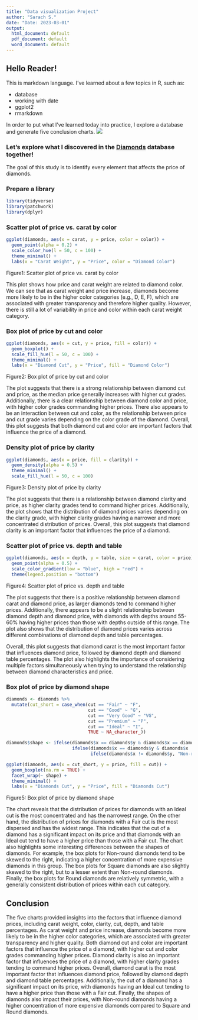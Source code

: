 ```yaml
---
title: "Data visualization Project"
author: "Sarach S."
date: "Date: 2023-03-01"
output:
  html_document: default
  pdf_document: default
  word_document: default
---
```

## Hello Reader!

This is markdown language. I've learned about a few topics in R, such as:

- database
- working with date
- ggplot2
- rmarkdown

In order to put what I've learned today into practice, I explore a database and generate five conclusion charts.
![](https://physics.aps.org/assets/58434729-f278-4bc7-ad3c-faf98d3db26b/e40_1.png)

### Let's explore what I discovered in the [Diamonds](https://ggplot2.tidyverse.org/reference/diamonds.html) database together!

The goal of this study is to identify every element that affects the price of diamonds.

### Prepare a library 

```r
library(tidyverse)
library(patchwork)
library(dplyr)
```

### Scatter plot of price vs. carat by color
```r
ggplot(diamonds, aes(x = carat, y = price, color = color)) + 
  geom_point(alpha = 0.2) +
  scale_color_hue(l = 50, c = 100) +
  theme_minimal() +
  labs(x = "Carat Weight", y = "Price", color = "Diamond Color")
```

Figure1: Scatter plot of price vs. carat by color

This plot shows how price and carat weight are related to diamond color. We can see that as carat weight and price increase, diamonds become more likely to be in the higher color categories (e.g., D, E, F), which are associated with greater transparency and therefore higher quality. However, there is still a lot of variability in price and color within each carat weight category.

### Box plot of price by cut and color
```r
ggplot(diamonds, aes(x = cut, y = price, fill = color)) + 
  geom_boxplot() +
  scale_fill_hue(l = 50, c = 100) +
  theme_minimal() +
  labs(x = "Diamond Cut", y = "Price", fill = "Diamond Color")
```

Figure2: Box plot of price by cut and color

The plot suggests that there is a strong relationship between diamond cut and price, as the median price generally increases with higher cut grades. Additionally, there is a clear relationship between diamond color and price, with higher color grades commanding higher prices. There also appears to be an interaction between cut and color, as the relationship between price and cut grade varies depending on the color grade of the diamond. Overall, this plot suggests that both diamond cut and color are important factors that influence the price of a diamond.

### Density plot of price by clarity
```r
ggplot(diamonds, aes(x = price, fill = clarity)) + 
  geom_density(alpha = 0.5) +
  theme_minimal() +
  scale_fill_hue(l = 50, c = 100)
```

Figure3: Density plot of price by clarity

The plot suggests that there is a relationship between diamond clarity and price, as higher clarity grades tend to command higher prices. Additionally, the plot shows that the distribution of diamond prices varies depending on the clarity grade, with higher clarity grades having a narrower and more concentrated distribution of prices. Overall, this plot suggests that diamond clarity is an important factor that influences the price of a diamond.

### Scatter plot of price vs. depth and table
```r
ggplot(diamonds, aes(x = depth, y = table, size = carat, color = price)) +
  geom_point(alpha = 0.5) +
  scale_color_gradient(low = "blue", high = "red") +
  theme(legend.position = "bottom")
```

Figure4: Scatter plot of price vs. depth and table

The plot suggests that there is a positive relationship between diamond carat and diamond price, as larger diamonds tend to command higher prices. Additionally, there appears to be a slight relationship between diamond depth and diamond price, with diamonds with depths around 55-60% having higher prices than those with depths outside of this range. The plot also shows that the distribution of diamond prices varies across different combinations of diamond depth and table percentages.

Overall, this plot suggests that diamond carat is the most important factor that influences diamond price, followed by diamond depth and diamond table percentages. The plot also highlights the importance of considering multiple factors simultaneously when trying to understand the relationship between diamond characteristics and price.

### Box plot of price by diamond shape
```r
diamonds <- diamonds %>%
  mutate(cut_short = case_when(cut == "Fair" ~ "F",
                               cut == "Good" ~ "G",
                               cut == "Very Good" ~ "VG",
                               cut == "Premium" ~ "P",
                               cut == "Ideal" ~ "I",
                               TRUE ~ NA_character_))

diamonds$shape <- ifelse(diamonds$x == diamonds$y & diamonds$x == diamonds$z, "Round",
                         ifelse(diamonds$x == diamonds$y & diamonds$x != diamonds$z, "Square",
                                ifelse(diamonds$x != diamonds$y, "Non-round", NA)))

ggplot(diamonds, aes(x = cut_short, y = price, fill = cut)) +
  geom_boxplot(na.rm = TRUE) +
  facet_wrap(~ shape) +
  theme_minimal() +
  labs(x = "Diamonds Cut", y = "Price", fill = "Diamonds Cut")
```

Figure5: Box plot of price by diamond shape

The chart reveals that the distribution of prices for diamonds with an Ideal cut is the most concentrated and has the narrowest range. On the other hand, the distribution of prices for diamonds with a Fair cut is the most dispersed and has the widest range. This indicates that the cut of a diamond has a significant impact on its price and that diamonds with an Ideal cut tend to have a higher price than those with a Fair cut. The chart also highlights some interesting differences between the shapes of diamonds. For example, the box plots for Non-round diamonds tend to be skewed to the right, indicating a higher concentration of more expensive diamonds in this group. The box plots for Square diamonds are also slightly skewed to the right, but to a lesser extent than Non-round diamonds. Finally, the box plots for Round diamonds are relatively symmetric, with a generally consistent distribution of prices within each cut category.

## Conclusion

The five charts provided insights into the factors that influence diamond prices, including carat weight, color, clarity, cut, depth, and table percentages. As carat weight and price increase, diamonds become more likely to be in the higher color categories, which are associated with greater transparency and higher quality. Both diamond cut and color are important factors that influence the price of a diamond, with higher cut and color grades commanding higher prices. Diamond clarity is also an important factor that influences the price of a diamond, with higher clarity grades tending to command higher prices. Overall, diamond carat is the most important factor that influences diamond price, followed by diamond depth and diamond table percentages. Additionally, the cut of a diamond has a significant impact on its price, with diamonds having an Ideal cut tending to have a higher price than those with a Fair cut. Finally, the shapes of diamonds also impact their prices, with Non-round diamonds having a higher concentration of more expensive diamonds compared to Square and Round diamonds.

